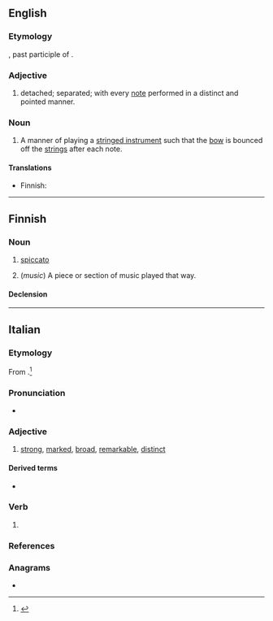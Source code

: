 ==English==

===Etymology===
{{etyl|it|en}}, past participle of {{m|it|spiccare||to detach, to separate}}.

===Adjective===
{{en-adj}}

# {{lb|en|music}} detached; separated; with every [[note]] performed in a distinct and pointed manner.

===Noun===
{{en-noun}}

# {{lb|en|music}} A manner of playing a [[stringed instrument]] such that the [[bow]] is bounced off the [[string|strings]] after each note.

====Translations====
{{trans-top|manner of playing}}
* Finnish: {{t+|fi|spiccato}}
{{trans-mid}}
{{trans-bottom}}

----

==Finnish==

===Noun===
{{fi-noun}}

# {{lb|fi|music}} [[#English|spiccato]] {{gloss|manner of playing a stringed instrument}}
# (''music'') A piece or section of music played that way.

====Declension====
{{fi-decl-palvelu|spiccato|a}}

----

==Italian==

===Etymology===
From {{m|it|spiccare}}.<ref>{{R:it:Trec}}</ref>

===Pronunciation===
* {{it-IPA|spiccàto}}

===Adjective===
{{it-adj|spiccat}}

# [[strong]], [[marked]], [[broad]], [[remarkable]], [[distinct]]

====Derived terms====
* {{l|it|spiccatamente}}

===Verb===
{{it-pp|spiccat}}

# {{past participle of|it|spiccare|nocat=1}}

===References===
<references/>

===Anagrams===
* {{l|it|postacci}}